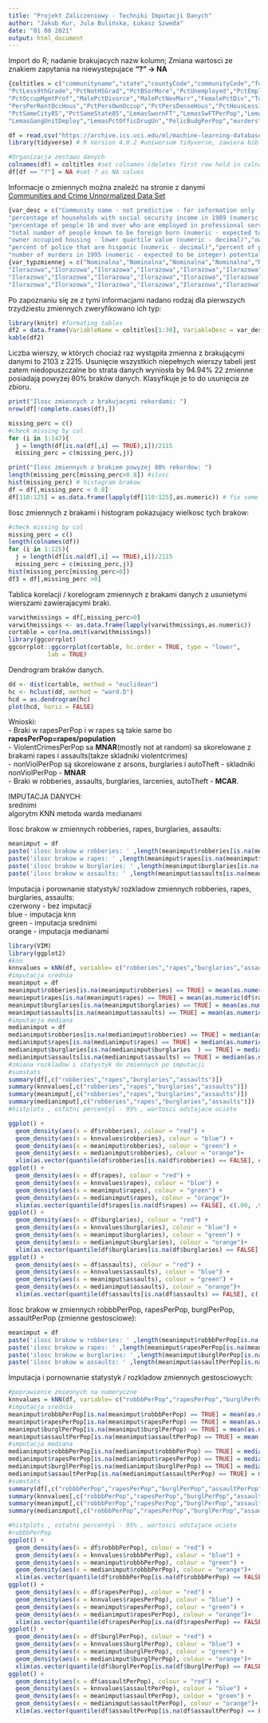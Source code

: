 ---
title: "Projekt Zaliczeniowy - Techniki Imputacji Danych"
author: "Jakub Kur, Jula Bulińska, Łukasz Szweda"
date: "01 08 2021"
output: html_document
---



Import do R; nadanie brakujacych nazw kolumn; Zmiana wartosci ze znakiem zapytania na niewystepujace **"?" -> NA**
```{r include=FALSE}
{coltitles = c("communityname","state","countyCode","communityCode","fold","population","householdsize","racepctblack","racePctWhite","racePctAsian","racePctHisp","agePct12t21","agePct12t29","agePct16t24","agePct65up","numbUrban","pctUrban","medIncome","pctWWage","pctWFarmSelf","pctWInvInc","pctWSocSec","pctWPubAsst","pctWRetire","medFamInc","perCapInc","whitePerCap","blackPerCap","indianPerCap","AsianPerCap","OtherPerCap","HispPerCap","NumUnderPov","PctPopUnderPov",
"PctLess9thGrade","PctNotHSGrad","PctBSorMore","PctUnemployed","PctEmploy","PctEmplManu","PctEmplProfServ","PctOccupManu", #### No longer sure of difference from PctEmplManu - may include unemployed manufacturing workers ####
"PctOccupMgmtProf","MalePctDivorce","MalePctNevMarr","FemalePctDiv","TotalPctDiv","PersPerFam","PctFam2Par","PctKids2Par","PctYoungKids2Par","PctTeen2Par","PctWorkMomYoungKids","PctWorkMom","NumKidsBornNeverMar","PctKidsBornNeverMar","NumImmig","PctImmigRecent","PctImmigRec5","PctImmigRec8","PctImmigRec10","PctRecentImmig","PctRecImmig5","PctRecImmig8","PctRecImmig10","PctSpeakEnglOnly","PctNotSpeakEnglWell","PctLargHouseFam","PctLargHouseOccup","PersPerOccupHous","PersPerOwnOccHous",
"PersPerRentOccHous","PctPersOwnOccup","PctPersDenseHous","PctHousLess3BR","MedNumBR","HousVacant","PctHousOccup","PctHousOwnOcc","PctVacantBoarded","PctVacMore6Mos","MedYrHousBuilt","PctHousNoPhone","PctWOFullPlumb","OwnOccLowQuart","OwnOccMedVal","OwnOccHiQuart","OwnOccQrange","RentLowQ","RentMedian","RentHighQ","RentQrange","MedRent","MedRentPctHousInc","MedOwnCostPctInc","MedOwnCostPctIncNoMtg","NumInShelters","NumStreet","PctForeignBorn","PctBornSameState","PctSameHouse85",
"PctSameCity85","PctSameState85","LemasSwornFT","LemasSwFTPerPop","LemasSwFTFieldOps","LemasSwFTFieldPerPop","LemasTotalReq","LemasTotReqPerPop","PolicReqPerOffic","PolicPerPop","RacialMatchCommPol","PctPolicWhite","PctPolicBlack","PctPolicHisp","PctPolicAsian","PctPolicMinor","OfficAssgnDrugUnits","NumKindsDrugsSeiz","PolicAveOTWorked","LandArea","PopDens","PctUsePubTrans","PolicCars","PolicOperBudg","LemasPctPolicOnPatr",
"LemasGangUnitDeploy","LemasPctOfficDrugUn","PolicBudgPerPop","murders","murdPerPop","rapes","rapesPerPop","robberies","robbbPerPop","assaults","assaultPerPop","burglaries","burglPerPop","larcenies","larcPerPop","autoTheft","autoTheftPerPop","arsons","arsonsPerPop","ViolentCrimesPerPop","nonViolPerPop")} #naglowki, zmienna coltitles
```
```{r message=FALSE, warning=FALSE, include=FALSE}
df = read.csv("https://archive.ics.uci.edu/ml/machine-learning-databases/00211/CommViolPredUnnormalizedData.txt", header = FALSE)
library(tidyverse) # R Version 4.0.2 #uniwersum tidyverse, zawiera biblioteki w tym bardzo duzo do organizacji danych

#Organizacja zestawu danych
colnames(df) = coltitles #set colnames (deletes first row held in colnames variable)
df[df == "?"] = NA #set ? as NA values
```
Informacje o zmiennych można znaleźć na stronie z danymi  
[Communities and Crime Unnormalized Data Set](https://archive.ics.uci.edu/ml/datasets/Communities+and+Crime+Unnormalized)
```{r include=FALSE}
{var_desc = c("Community name - not predictive - for information only (string)","US state (by 2 letter postal abbreviation)(nominal)","numeric code for county - not predictive, and many missing values (numeric)","numeric code for community - not predictive and many missing values (numeric)","fold number for non-random 10 fold cross validation, potentially useful for debugging, paired tests - not predictive (numeric - integer)","population for community: (numeric - expected to be integer)","mean people per household (numeric - decimal)","percentage of population that is african american (numeric - decimal)","percentage of population that is caucasian (numeric - decimal)","percentage of population that is of asian heritage (numeric - decimal)","percentage of population that is of hispanic heritage (numeric - decimal)","percentage of population that is 12-21 in age (numeric - decimal)","percentage of population that is 12-29 in age (numeric - decimal)","percentage of population that is 16-24 in age (numeric - decimal)","percentage of population that is 65 and over in age (numeric - decimal)","number of people living in areas classified as urban (numeric - expected to be integer)","percentage of people living in areas classified as urban (numeric - decimal)","median household income (numeric - may be integer)","percentage of households with wage or salary income in 1989 (numeric - decimal)","percentage of households with farm or self employment income in 1989 (numeric - decimal)","percentage of households with investment / rent income in 1989 (numeric - decimal)",
"percentage of households with social security income in 1989 (numeric - decimal)","percentage of households with public assistance income in 1989 (numeric - decimal)","percentage of households with retirement income in 1989 (numeric - decimal)","median family income (differs from household income for non-family households) (numeric - may be integer)","per capita income (numeric - decimal)","per capita income for caucasians (numeric - decimal)","per capita income for african americans (numeric - decimal)","per capita income for native americans (numeric - decimal)","per capita income for people with asian heritage (numeric - decimal)","per capita income for people with 'other' heritage (numeric - decimal)","per capita income for people with hispanic heritage (numeric - decimal)","number of people under the poverty level (numeric - expected to be integer)","percentage of people under the poverty level (numeric - decimal)","percentage of people 25 and over with less than a 9th grade education (numeric - decimal)","percentage of people 25 and over that are not high school graduates (numeric - decimal)","percentage of people 25 and over with a bachelors degree or higher education (numeric - decimal)","percentage of people 16 and over, in the labor force, and unemployed (numeric - decimal)","percentage of people 16 and over who are employed (numeric - decimal)","percentage of people 16 and over who are employed in manufacturing (numeric - decimal)",
"percentage of people 16 and over who are employed in professional services (numeric - decimal)","percentage of people 16 and over who are employed in manufacturing (numeric - decimal)","percentage of people 16 and over who are employed in management or professional occupations (numeric - decimal)","percentage of males who are divorced (numeric - decimal)","percentage of males who have never married (numeric - decimal)","percentage of females who are divorced (numeric - decimal)","percentage of population who are divorced (numeric - decimal)","mean number of people per family (numeric - decimal)","percentage of families (with kids) that are headed by two parents (numeric - decimal)","percentage of kids in family housing with two parents (numeric - decimal)","percent of kids 4 and under in two parent households (numeric - decimal)","percent of kids age 12-17 in two parent households (numeric - decimal)","percentage of moms of kids 6 and under in labor force (numeric - decimal)","percentage of moms of kids under 18 in labor force (numeric - decimal)","number of kids born to never married (numeric - expected to be integer)","percentage of kids born to never married (numeric - decimal)",
"total number of people known to be foreign born (numeric - expected to be integer)","percentage of _immigrants_ who immigated within last 3 years (numeric - decimal)","percentage of _immigrants_ who immigated within last 5 years (numeric - decimal)","percentage of _immigrants_ who immigated within last 8 years (numeric - decimal)","percentage of _immigrants_ who immigated within last 10 years (numeric - decimal)","percent of _population_ who have immigrated within the last 3 years (numeric - decimal)","percent of _population_ who have immigrated within the last 5 years (numeric - decimal)","percent of _population_ who have immigrated within the last 8 years (numeric - decimal)","percent of _population_ who have immigrated within the last 10 years (numeric - decimal)","percent of people who speak only English (numeric - decimal)","percent of people who do not speak English well (numeric - decimal)","percent of family households that are large (6 or more) (numeric - decimal)","percent of all occupied households that are large (6 or more people) (numeric - decimal)","mean persons per household (numeric - decimal)","mean persons per owner occupied household (numeric - decimal)","mean persons per rental household (numeric - decimal)","percent of people in owner occupied households (numeric - decimal)","percent of persons in dense housing (more than 1 person per room) (numeric - decimal)","percent of housing units with less than 3 bedrooms (numeric - decimal)","median number of bedrooms (numeric - decimal)","number of vacant households (numeric - expected to be integer)","percent of housing occupied (numeric - decimal)","percent of households owner occupied (numeric - decimal)","percent of vacant housing that is boarded up (numeric - decimal)","percent of vacant housing that has been vacant more than 6 months (numeric - decimal)","median year housing units built (numeric - may be integer)","percent of occupied housing units without phone (in 1990, this was rare!) (numeric - decimal)","percent of housing without complete plumbing facilities (numeric - decimal)",
"owner occupied housing - lower quartile value (numeric - decimal)","owner occupied housing - median value (numeric - decimal)","owner occupied housing - upper quartile value (numeric - decimal)","owner occupied housing - difference between upper quartile and lower quartile values (numeric - decimal)","rental housing - lower quartile rent (numeric - decimal)","rental housing - median rent (Census variable H32B from file STF1A) (numeric - decimal)","rental housing - upper quartile rent (numeric - decimal)","rental housing - difference between upper quartile and lower quartile rent (numeric - decimal)","median gross rent (Census variable H43A from file STF3A - includes utilities) (numeric - decimal)","median gross rent as a percentage of household income (numeric - decimal)","median owners cost as a percentage of household income - for owners with a mortgage (numeric - decimal)","median owners cost as a percentage of household income - for owners without a mortgage (numeric - decimal)","number of people in homeless shelters (numeric - expected to be integer)","number of homeless people counted in the street (numeric - expected to be integer)","percent of people foreign born (numeric - decimal)","percent of people born in the same state as currently living (numeric - decimal)","percent of people living in the same house as in 1985 (5 years before) (numeric - decimal)","percent of people living in the same city as in 1985 (5 years before) (numeric - decimal)","percent of people living in the same state as in 1985 (5 years before) (numeric - decimal)","number of sworn full time police officers (numeric - expected to be integer)","sworn full time police officers per 100K population (numeric - decimal)","number of sworn full time police officers in field operations (on the street as opposed to administrative etc) (numeric - expected to be integer)","sworn full time police officers in field operations (on the street as opposed to administrative etc) per 100K population (numeric - decimal)","total requests for police (numeric - expected to be integer)","total requests for police per 100K popuation (numeric - decimal)","total requests for police per police officer (numeric - decimal)","police officers per 100K population (numeric - decimal)",'"a measure of the racial match between the community and the police force. High values indicate proportions in community and police force are simi"lar ("umeric - decimal)"',"percent of police that are caucasian (numeric - decimal)","percent of police that are african american (numeric - decimal)",
"percent of police that are hispanic (numeric - decimal)","percent of police that are asian (numeric - decimal)","percent of police that are minority of any kind (numeric - decimal)","number of officers assigned to special drug units (numeric - expected to be integer)","number of different kinds of drugs seized (numeric - expected to be integer)","police average overtime worked (numeric - decimal)","land area in square miles (numeric - decimal)","population density in persons per square mile (numeric - decimal)","percent of people using public transit for commuting (numeric - decimal)","number of police cars (numeric - expected to be integer)","police operating budget (numeric - may be integer)","percent of sworn full time police officers on patrol (numeric - decimal)","gang unit deployed (numeric - integer - but really nominal - 0 means NO, 10 means YES, 5 means Part Time)","percent of officers assigned to drug units (numeric - decimal)","police operating budget per population (numeric - decimal)",
"number of murders in 1995 (numeric - expected to be integer) potential GOAL attribute (to be predicted)","number of murders per 100K population (numeric - decimal) potential GOAL attribute (to be predicted)","number of rapes in 1995 (numeric - expected to be integer) potential GOAL attribute (to be predicted)","number of rapes per 100K population (numeric - decimal) potential GOAL attribute (to be predicted)","number of robberies in 1995 (numeric - expected to be integer) potential GOAL attribute (to be predicted)","number of robberies per 100K population (numeric - decimal) potential GOAL attribute (to be predicted)","number of assaults in 1995 (numeric - expected to be integer) potential GOAL attribute (to be predicted)","number of assaults per 100K population (numeric - decimal) potential GOAL attribute (to be predicted)","number of burglaries in 1995 (numeric - expected to be integer) potential GOAL attribute (to be predicted)","number of burglaries per 100K population (numeric - decimal) potential GOAL attribute (to be predicted)","number of larcenies in 1995 (numeric - expected to be integer) potential GOAL attribute (to be predicted)","number of larcenies per 100K population (numeric - decimal) potential GOAL attribute (to be predicted)","number of auto thefts in 1995 (numeric - expected to be integer) potential GOAL attribute (to be predicted)","number of auto thefts per 100K population (numeric - decimal) potential GOAL attribute (to be predicted)","number of arsons in 1995 (numeric - expected to be integer) potential GOAL attribute (to be predicted)","number of arsons per 100K population (numeric - decimal) potential GOAL attribute (to be predicted)","total number of violent crimes per 100K popuation (numeric - decimal) GOAL attribute (to be predicted)","total number of non-violent crimes per 100K popuation (numeric - decimal) potential GOAL attribute (to be predicted)")} # Variable Description var_desc
{var_typzmiennej = c("Nominalna","Nominalna","Nominalna","Nominalna","Nominalna","Ilorazowa","Ilorazowa","Ilorazowa",
"Ilorazowa","Ilorazowa","Ilorazowa","Ilorazowa","Ilorazowa","Ilorazowa","Ilorazowa","Ilorazowa",
"Ilorazowa","Ilorazowa","Ilorazowa","Ilorazowa","Ilorazowa","Ilorazowa","Ilorazowa","Ilorazowa",
"Ilorazowa","Ilorazowa","Ilorazowa","Ilorazowa","Ilorazowa","Ilorazowa")} # Variable Type var_typzmiennej
```
Po zapoznaniu się ze z tymi informacjami nadano rodzaj dla pierwszych trzydziestu zmiennych zweryfikowano ich typ:
```{r}
library(knitr) #formating tables
df2 = data.frame(VariableName = coltitles[1:30], VariableDesc = var_desc[1:30],VariableType = var_typzmiennej )
kable(df2)
```

Liczba wierszy, w których chociaż raz wystąpiła zmienna z brakującymi danymi to 2103 z 2215. Usunięcie wszystkich niepełnych wierszy tabeli jest zatem niedopuszczalne bo strata danych wyniosła by  94.94%
22 zmienne posiadają powyżej 80% braków danych. Klasyfikuje je to do usunięcia ze zbioru.
```{r echo=FALSE}
print("Ilosc zmiennych z brakujacymi rekordami: ")
nrow(df[!complete.cases(df),])
```
```{r}
missing_perc = c()
#check missing by col
for (i in 1:147){
  j = length(df[is.na(df[,i] == TRUE),i])/2115
  missing_perc = c(missing_perc,j)}
```
```{r echo=FALSE}
print("Ilosc zmiennych z brakiem powyzej 80% rekordow: ")
length(missing_perc[missing_perc>0.8]) #ilosc 
hist(missing_perc) # histogram brakow
df = df[,missing_perc < 0.8]
df[110:125] = as.data.frame(lapply(df[110:125],as.numeric)) # fix some char vectors
```
Ilosc zmiennych z brakami i histogram pokazujacy wielkosc tych brakow:
```{r}
#check missing by col
missing_perc = c()
length(colnames(df))
for (i in 1:125){
  j = length(df[is.na(df[,i] == TRUE),i])/2115
  missing_perc = c(missing_perc,j)}
hist(missing_perc[missing_perc>0])
df3 = df[,missing_perc >0]
```
Tablica korelacji / korelogram zmiennych z brakami danych z usunietymi wierszami zawierajacymi braki.
```{r}
varwithmissings = df[,missing_perc>0]
varwithmissings <- as.data.frame(lapply(varwithmissings,as.numeric))
cortable = cor(na.omit(varwithmissings))
library(ggcorrplot)
ggcorrplot::ggcorrplot(cortable, hc.order = TRUE, type = "lower",
           lab = TRUE)
```
Dendrogram braków danych.
```{r}
dd <- dist(cortable, method = "euclidean")
hc <- hclust(dd, method = "ward.D")
hcd = as.dendrogram(hc)
plot(hcd, horiz = FALSE)
```
Wnioski:  <br/>
- Braki w rapesPerPop i w rapes są takie same bo **rapesPerPop=rapes/population**  
- ViolentCrimesPerPop sa **MNAR**(mostly not at random) sa skorelowane z brakami rapes i assaults(takze skladniki violentcrimes)  
- nonViolPerPop są skorelowane z arsons, burglaries i autoTheft - skladniki nonViolPerPop - **MNAR**  
- Braki w robberies, assaults, burglaries, larcenies, autoTheft - **MCAR**.  
  
IMPUTACJA DANYCH:  
srednimi  
algorytm KNN  metoda warda
medianami  
  
Ilosc brakow w zmiennych robberies, rapes, burglaries, assaults:  
```{r}
meanimput = df
paste('ilosc brakow w robberies: ' ,length(meanimput$robberies[is.na(meanimput$robberies) == TRUE]) )
paste('ilosc brakow w rapes: ' ,length(meanimput$rapes[is.na(meanimput$rapes) == TRUE]))
paste('ilosc brakow w burglaries: ' ,length(meanimput$burglaries[is.na(meanimput$burglaries) == TRUE]))
paste('ilosc brakow w assaults: ' ,length(meanimput$assaults[is.na(meanimput$assaults) == TRUE]))
```
Imputacja i porownanie statystyk/ rozkladow zmiennych robberies, rapes, burglaries, assaults:   
czerwony  - bez imputacji  
blue - imputacja knn  
green - imputacja srednimi  
orange - imputacja medianami   
```{r message=FALSE, warning=FALSE}
library(VIM)
library(ggplot2)
#knn
knnvalues = kNN(df, variable= c("robberies","rapes","burglaries","assaults"),k=5)
#imputacja srednia
meanimput = df
meanimput$robberies[is.na(meanimput$robberies) == TRUE] = mean(as.numeric(df$robberies[is.na(df$robberies) ==FALSE ]))
meanimput$rapes[is.na(meanimput$rapes) == TRUE] = mean(as.numeric(df$rapes[is.na(df$rapes) ==FALSE ]))
meanimput$burglaries[is.na(meanimput$burglaries) == TRUE] = mean(as.numeric(df$burglaries[is.na(df$burglaries) ==FALSE ]))
meanimput$assaults[is.na(meanimput$assaults) == TRUE] = mean(as.numeric(df$assaults[is.na(df$assaults) ==FALSE ]))
#imputacja mediana
medianimput = df
medianimput$robberies[is.na(medianimput$robberies) == TRUE] = median(as.numeric(df$robberies[is.na(df$robberies) ==FALSE ]))
medianimput$rapes[is.na(medianimput$rapes) == TRUE] = median(as.numeric(df$rapes[is.na(df$rapes) ==FALSE ]))
medianimput$burglaries[is.na(medianimput$burglaries  ) == TRUE] = median(as.numeric(df$burglaries[is.na(df$burglaries) ==FALSE ]))
medianimput$assaults[is.na(medianimput$assaults) == TRUE] = median(as.numeric(df$assaults[is.na(df$assaults) ==FALSE ]))
#zmiana rozkladow i statystyk do zmiennych po imputacji
#sumstats
summary(df[,c("robberies","rapes","burglaries","assaults")])
summary(knnvalues[,c("robberies","rapes","burglaries","assaults")])
summary(meanimput[,c("robberies","rapes","burglaries","assaults")])
summary(medianimput[,c("robberies","rapes","burglaries","assaults")])
#histplots , ostatni percentyl - 95% , wartosci odstajace uciete

ggplot() +
  geom_density(aes(x = df$robberies), colour = "red") +
  geom_density(aes(x = knnvalues$robberies), colour = "blue") +
  geom_density(aes(x = meanimput$robberies), colour = "green") +
  geom_density(aes(x = medianimput$robberies), colour = "orange")+
  xlim(as.vector(quantile(df$robberies[is.na(df$robberies) == FALSE], c(.00, .98))))
ggplot() +
  geom_density(aes(x = df$rapes), colour = "red") +
  geom_density(aes(x = knnvalues$rapes), colour = "blue") +
  geom_density(aes(x = meanimput$rapes), colour = "green") +
  geom_density(aes(x = medianimput$rapes), colour = "orange")+
  xlim(as.vector(quantile(df$rapes[is.na(df$rapes) == FALSE], c(.00, .98))))
ggplot() +
  geom_density(aes(x = df$burglaries), colour = "red") +
  geom_density(aes(x = knnvalues$burglaries), colour = "blue") +
  geom_density(aes(x = meanimput$burglaries), colour = "green") +
  geom_density(aes(x = medianimput$burglaries), colour = "orange")+
  xlim(as.vector(quantile(df$burglaries[is.na(df$burglaries) == FALSE], c(.00, .98))))
ggplot() +
  geom_density(aes(x = df$assaults), colour = "red") +
  geom_density(aes(x = knnvalues$assaults), colour = "blue") +
  geom_density(aes(x = meanimput$assaults), colour = "green") +
  geom_density(aes(x = medianimput$assaults), colour = "orange")+
  xlim(as.vector(quantile(df$assaults[is.na(df$assaults) == FALSE], c(.00, .98))))
```
Ilosc brakow w zmiennych robbbPerPop, rapesPerPop, burglPerPop, assaultPerPop (zmienne gestosciowe):  
```{r message=FALSE, warning=FALSE}
meanimput = df
paste('ilosc brakow w robberies: ' ,length(meanimput$robbbPerPop[is.na(meanimput$robbbPerPop) == TRUE]) )
paste('ilosc brakow w rapes: ' ,length(meanimput$rapesPerPop[is.na(meanimput$rapesPerPop) == TRUE]))
paste('ilosc brakow w burglaries: ' ,length(meanimput$burglPerPop[is.na(meanimput$burglPerPop) == TRUE]))
paste('ilosc brakow w assaults: ' ,length(meanimput$assaultPerPop[is.na(meanimput$assaultPerPop) == TRUE]))
```
Imputacja i pornownanie statystyk / rozkladow zmiennych gestosciowych:
```{r message=FALSE, warning=FALSE}
#poprawienie zmiennych na numeryczne
knnvalues = kNN(df, variable= c("robbbPerPop","rapesPerPop","burglPerPop","assaultPerPop"),k=5)
#imputacja srednia
meanimput$robbbPerPop[is.na(meanimput$robbbPerPop) == TRUE] = mean(as.numeric(df$robbbPerPop[is.na(df$robbbPerPop) ==FALSE ]))
meanimput$rapesPerPop[is.na(meanimput$rapesPerPop) == TRUE] = mean(as.numeric(df$rapesPerPop[is.na(df$rapesPerPop) ==FALSE ]))
meanimput$burglPerPop[is.na(meanimput$burglPerPop) == TRUE] = mean(as.numeric(df$burglPerPop[is.na(df$burglPerPop) ==FALSE ]))
meanimput$assaultPerPop[is.na(meanimput$assaultPerPop) == TRUE] = mean(as.numeric(df$assaultPerPop[is.na(df$assaultPerPop) ==FALSE ]))
#imputacja mediana
medianimput$robbbPerPop[is.na(medianimput$robbbPerPop) == TRUE] = median(as.numeric(df$robbbPerPop[is.na(df$robbbPerPop) ==FALSE ]))
medianimput$rapesPerPop[is.na(medianimput$rapesPerPop) == TRUE] = median(as.numeric(df$rapesPerPop[is.na(df$rapesPerPop) ==FALSE ]))
medianimput$burglPerPop[is.na(medianimput$burglPerPop) == TRUE] = median(as.numeric(df$burglPerPop[is.na(df$burglPerPop) ==FALSE ]))
medianimput$assaultPerPop[is.na(medianimput$assaultPerPop) == TRUE] = median(as.numeric(df$assaultPerPop[is.na(df$assaultPerPop) ==FALSE ]))
#sumstats
summary(df[,c("robbbPerPop","rapesPerPop","burglPerPop","assaultPerPop")])
summary(knnvalues[,c("robbbPerPop","rapesPerPop","burglPerPop","assaultPerPop")])
summary(meanimput[,c("robbbPerPop","rapesPerPop","burglPerPop","assaultPerPop")])
summary(medianimput[,c("robbbPerPop","rapesPerPop","burglPerPop","assaultPerPop")])

#histplots , ostatni percentyl - 95% , wartosci odstajace uciete
#robbbPerPop
ggplot() +
  geom_density(aes(x = df$robbbPerPop), colour = "red") +
  geom_density(aes(x = knnvalues$robbbPerPop), colour = "blue") +
  geom_density(aes(x = meanimput$robbbPerPop), colour = "green") +
  geom_density(aes(x = medianimput$robbbPerPop), colour = "orange")+
  xlim(as.vector(quantile(df$robbbPerPop[is.na(df$robbbPerPop) == FALSE], c(.00, .98))))
ggplot() +
  geom_density(aes(x = df$rapesPerPop), colour = "red") +
  geom_density(aes(x = knnvalues$rapesPerPop), colour = "blue") +
  geom_density(aes(x = meanimput$rapesPerPop), colour = "green") +
  geom_density(aes(x = medianimput$rapesPerPop), colour = "orange")+
  xlim(as.vector(quantile(df$rapesPerPop[is.na(df$rapesPerPop) == FALSE], c(.00, .98))))
ggplot() +
  geom_density(aes(x = df$burglPerPop), colour = "red") +
  geom_density(aes(x = knnvalues$burglPerPop), colour = "blue") +
  geom_density(aes(x = meanimput$burglPerPop), colour = "green") +
  geom_density(aes(x = medianimput$burglPerPop), colour = "orange")+
  xlim(as.vector(quantile(df$burglPerPop[is.na(df$burglPerPop) == FALSE], c(.00, .98))))
ggplot() +
  geom_density(aes(x = df$assaultPerPop), colour = "red") +
  geom_density(aes(x = knnvalues$assaultPerPop), colour = "blue") +
  geom_density(aes(x = meanimput$assaultPerPop), colour = "green") +
  geom_density(aes(x = medianimput$assaultPerPop), colour = "orange")+
  xlim(as.vector(quantile(df$assaultPerPop[is.na(df$assaultPerPop) == FALSE], c(.00, .98))))
```














